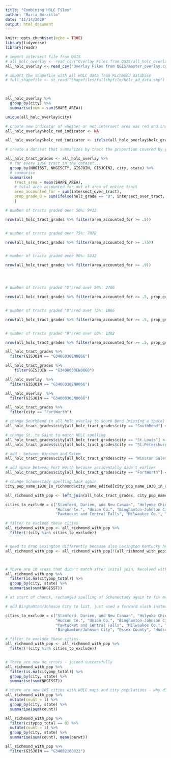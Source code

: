 ```yaml
---
title: "Combining HOLC Files"
author: "Maria Burzillo"
date: "11/14/2020"
output: html_document
---
```


```r
knitr::opts_chunk$set(echo = TRUE)
library(tidyverse)
library(readr)
```

```r

# import intersect file from QGIS
# all_holc_overlay <- read_csv("Overlay Files from QGIS/all_holc_overlay.csv")
all_holc_overlay <- read_csv("Overlay Files from QGIS/master_overlay.csv")

# import the shapefile with all HOLC data from Richmond database
# full_shapefile <- st_read("Shapefiles/fullshpfile/holc_ad_data.shp") 

  
```



```r
all_holc_overlay %>%
  group_by(city) %>%
  summarise(sum = sum(SHAPE_AREA))

unique(all_holc_overlay$city)
```


```r

# create new indicator of whether or not intersect area was red and initialize with NA value
all_holc_overlay$holc_red_indicator <- NA

all_holc_overlay$holc_red_indicator <- ifelse(all_holc_overlay$holc_grade == "D", 1, 0)

```


```r

# create a dataset that summarizes by tract the proportion covered by graded HOLC areas and the proportion of the tract with a graded area that is "D"/Red

all_holc_tract_grades <- all_holc_overlay %>%
  # for every 1960 tract in the dataset...
  group_by(NHGISST, NHGISCTY, GISJOIN, GISJOIN2, city, state) %>%
  # summarise
  summarise(
    tract_area = mean(SHAPE_AREA),
    # total area accounted for out of area of entire tract
    area_accounted_for = sum(intersect_over_tract),
    prop_grade_D = sum(ifelse(holc_grade == "D", intersect_over_tract, 0))
    )


```

```r

# number of tracts graded over 50%: 9412

nrow(all_holc_tract_grades %>% filter(area_accounted_for >= .5))


# number of tracts graded over 75%: 7078

nrow(all_holc_tract_grades %>% filter(area_accounted_for >= .75))


# number of tracts graded over 90%: 5332

nrow(all_holc_tract_grades %>% filter(area_accounted_for >= .9))




# number of tracts graded "D"/red over 50%: 2706

nrow(all_holc_tract_grades %>% filter(area_accounted_for >= .5, prop_grade_D >= .5))


# number of tracts graded "D"/red over 75%: 1806

nrow(all_holc_tract_grades %>% filter(area_accounted_for >= .5, prop_grade_D >= .75))


# number of tracts graded "D"/red over 90%: 1302

nrow(all_holc_tract_grades %>% filter(area_accounted_for >= .5, prop_grade_D >= .9))

```


```r
all_holc_tract_grades %>%
  filter(GISJOIN == "G3400030EN0066")

all_holc_tract_grades %>%
    filter(GISJOIN == "G3400030EN0068")
```

```r
all_holc_overlay  %>%
  filter(GISJOIN == "G3400030EN0066")

all_holc_overlay  %>%
  filter(GISJOIN == "G3400030EN0068")

```



```r

all_holc_tract_grades %>%
  filter(city == "FortWorth")

# change SouthBend in all_holc_overlay to South Bend (missing a space)
all_holc_tract_grades$city[all_holc_tract_grades$city == "SouthBend"] <- "South Bend"

# change St. to Saint to match HOLC spelling
all_holc_tract_grades$city[all_holc_tract_grades$city == "St.Louis"] <- "Saint Louis"
all_holc_tract_grades$city[all_holc_tract_grades$city == "St.Petersburg"] <- "Saint Petersburg"

# add - between Winston and Salem
all_holc_tract_grades$city[all_holc_tract_grades$city == "Winston Salem"] <- "Winston-Salem"

# add space between Fort Worth because accidentally didn't earlier
all_holc_tract_grades$city[all_holc_tract_grades$city == "FortWorth"] <- "Fort Worth"

# change Schenectady spelling back again
city_pop_name_1930_in_richmond$city_name_edited[city_pop_name_1930_in_richmond$City == "Schenectady"] <- "Schenectady"

all_richmond_with_pop <- left_join(all_holc_tract_grades, city_pop_name_1930_in_richmond, by = c("city" = "city_name_edited", "state" = "state_ab"))

cities_to_exclude = c("Stamford, Darien, and New Canaan", "Holyoke Chicopee", "Bergen Co.", "Essex Co.", 
                      "Hudson Co.", "Union Co.", "Binghamton-Johnson City", "Lower Westchester Co.",
                      "Pawtucket and Central Falls", "Milwaukee Co.", "Lake Co. Gary", "Greater Kansas City")

# filter to exclude these cities
all_richmond_with_pop <- all_richmond_with_pop %>%
  filter(!(city %in% cities_to_exclude))


# need to drop Lexington differently because also Lexington Kentucky here
all_richmond_with_pop <- all_richmond_with_pop[!(all_richmond_with_pop$city == "Lexington" & all_richmond_with_pop$state == "MA"),]



# There are 10 areas that didn't match after inital join. Resolved with steps below...
all_richmond_with_pop %>% 
  filter(is.na(citypop_total)) %>% 
  group_by(city, state) %>%
  summarise(sum(NHGISST))

# at start of chunck, rechanged spelling of Schenectady again to fix merge issue with that city and change SouthBend in all_holc_overlay to South Bend (missing a space) to fix join issue.

# add Binghamton/Johnson City to list, just used a forward slash instead of - here. Add Essex County, Hudson County, and Lake County Gary here instad of abbreviating Co.

cities_to_exclude = c("Stamford, Darien, and New Canaan", "Holyoke Chicopee", "Bergen Co.", "Essex Co.", 
                      "Hudson Co.", "Union Co.", "Binghamton-Johnson City", "Lower Westchester Co.",
                      "Pawtucket and Central Falls", "Milwaukee Co.", "Lake Co. Gary", "Greater Kansas City",
                      "Binghamton/Johnson City", "Essex County", "Hudson County", "Lake County Gary")

# filter to exclude these cities
all_richmond_with_pop <- all_richmond_with_pop %>%
  filter(!(city %in% cities_to_exclude))


# There are now no errors - joined successfully
all_richmond_with_pop %>% 
  filter(is.na(citypop_total)) %>% 
  group_by(city, state) %>%
  summarise(sum(NHGISST))

# there are now 165 cities with HOLC maps and city populations - why did some disappear?
all_richmond_with_pop %>% 
  mutate(count = 1) %>%
  group_by(city, state) %>%
  summarise(sum(count)) 

all_richmond_with_pop %>%
  filter(citypop_total == 0) %>%
  mutate(count = 1) %>%
  group_by(city, state) %>%
  summarise(sum(count), mean(perwt))

```


```r

all_richmond_with_pop %>%
  filter(GISJOIN == "G34002100022")

```


